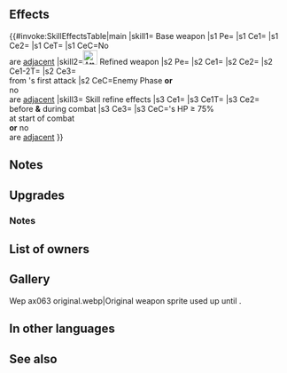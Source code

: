 {{Weapon Infobox
|tagid=SID_アイムール
|weaponType=Axe
|might=16
|range=1
|effect=Grants Atk+3. If unit is not adjacent to an ally, inflicts Atk/Def-6 on foe during combat and foe cannot make a follow-up attack.
|cost=400
|exclusive=1
|userVersion1=Weapon
|userVersion2=Gleam
|statModifiers=0,19,0,0,0
|required=Silver Axe
|refinePaths=default
|refineSP=400
|refineMedals=500
|refineDews=200
|upgradedEffect=Grants Atk+3. If unit is not adjacent to an ally or if foe initiates combat, inflicts Atk/Def-6 on foe, foe cannot make a follow-up attack, and reduces damage from foe's first attack by 30% during combat.
|effectSkill1=At start of combat, if foe's HP ≥ 75% or unit is not adjacent to an ally, inflicts Atk/Def-5 on foe, deals damage = 15% of unit's Atk (including when dealing damage with a Special triggered before combat), and grants Special cooldown charge +1 to unit per attack during combat (only highest value applied; does not stack).
|properties=random_owner
}}
==Effects==
{{#invoke:SkillEffectsTable|main
|skill1={{SCi|weapon}} Base weapon
|s1 Pe={{Eft|Stat Boosts|Atk|3}}
|s1 Ce1={{Eft|Temporary debuffs|Atk/Def|6}}
|s1 Ce2={{Eft|Prevent Follow-Ups}}
|s1 CeT={{Tgt|Foe}}
|s1 CeC=No {{Tgt|Allies}}<br>are [[adjacent]]
|skill2=[[File:Attack Plus W.png|x26px|class=inline-icon]] Refined weapon
|s2 Pe={{Eft|Stat Boosts|Atk|3}}
|s2 Ce1={{Eft|Temporary debuffs|Atk/Def|6}}
|s2 Ce2={{Eft|Prevent Follow-Ups}}
|s2 Ce1-2T={{Tgt|Foe}}
|s2 Ce3={{Eft|Damage Reduction|30%}}<br>from {{Tgt|Foe}}'s first attack
|s2 CeC=Enemy Phase '''or'''<br>no {{Tgt|Allies}}<br>are [[adjacent]]
|skill3={{Si|Aymr|refine=Skill1}} Skill refine effects
|s3 Ce1={{Eft|Temporary debuffs|Atk/Def|6}}
|s3 Ce1T={{Tgt|Foe}}
|s3 Ce2={{Eft|Damage Boost|15% of {{Tgt|Unit}}'s Atk}}<br>before '''&''' during combat
|s3 Ce3={{Eft|Accelerate Charge}}
|s3 CeC={{Tgt|Foe}}'s HP ≥ 75%<br>at start of combat<br>'''or''' no {{Tgt|Allies}}<br>are [[adjacent]]
}}
==Notes==
{{Temporary debuffs}}
{{Prevent follow-up}}
==Upgrades==
{{Weapon Upgrade List}}
===Notes===
{{IfFoeInitiates}}
{{DamagePercentageReduction}}
{{DamageBoost|name={{St|Aymr|refine=Skill1}}}}
{{CooldownChargePlus}}
==List of owners==
{{Skill Hero List}}
==Gallery==
<gallery>
Wep ax063 original.webp|Original weapon sprite used up until {{Version|7.5}}.
</gallery>
==In other languages==
{{OtherLanguages
|japanese=アイムール
|german=Aymr
|spanishEU=Aymr
|spanishLA=Aymr
|french=Aymr
|italian=Aymr
|chineseTW=艾姆魯
|portuguese=Aymr
}}
==See also==
{{See also skills|cond=(Description LIKE '%deals damage =%of unit_s Atk%including%' AND Description NOT LIKE '%seal%') AND Exclusive='1' AND NAME NOT LIKE '%arcane%' AND Description NOT LIKE '%【Hexblade】%'}}
{{Weapons Navbox}}